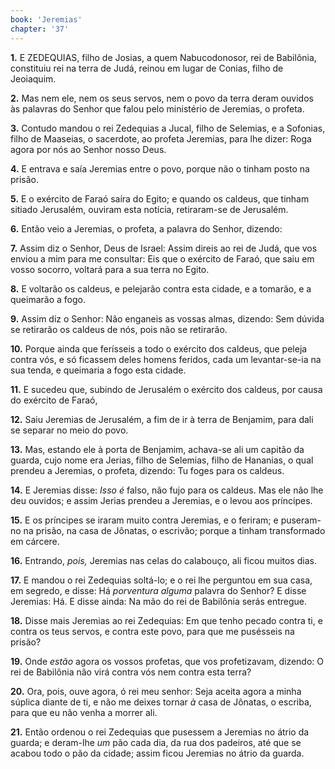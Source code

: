 ```yaml
---
book: 'Jeremias'
chapter: '37'
---
```


**1.** E ZEDEQUIAS, filho de Josias, a quem Nabucodonosor, rei de Babilônia, constituiu rei na terra de Judá, reinou em lugar de Conias, filho de Jeoiaquim.

**2.** Mas nem ele, nem os seus servos, nem o povo da terra deram ouvidos às palavras do Senhor que falou pelo ministério de Jeremias, o profeta.

**3.** Contudo mandou o rei Zedequias a Jucal, filho de Selemias, e a Sofonias, filho de Maaseias, o sacerdote, ao profeta Jeremias, para lhe dizer: Roga agora por nós ao Senhor nosso Deus.

**4.** E entrava e saía Jeremias entre o povo, porque não o tinham posto na prisão.

**5.** E o exército de Faraó saíra do Egito; e quando os caldeus, que tinham sitiado Jerusalém, ouviram esta notícia, retiraram-se de Jerusalém.

**6.** Então veio a Jeremias, o profeta, a palavra do Senhor, dizendo:

**7.** Assim diz o Senhor, Deus de Israel: Assim direis ao rei de Judá, que vos enviou a mim para me consultar: Eis que o exército de Faraó, que saiu em vosso socorro, voltará para a sua terra no Egito.

**8.** E voltarão os caldeus, e pelejarão contra esta cidade, e a tomarão, e a queimarão a fogo.

**9.** Assim diz o Senhor: Não enganeis as vossas almas, dizendo: Sem dúvida se retirarão os caldeus de nós, pois não se retirarão.

**10.** Porque ainda que ferísseis a todo o exército dos caldeus, que peleja contra vós, e só ficassem deles homens feridos, cada um levantar-se-ia na sua tenda, e queimaria a fogo esta cidade.

**11.** E sucedeu que, subindo de Jerusalém o exército dos caldeus, por causa do exército de Faraó,

**12.** Saiu Jeremias de Jerusalém, a fim de ir à terra de Benjamim, para dali se separar no meio do povo.

**13.** Mas, estando ele à porta de Benjamim, achava-se ali um capitão da guarda, cujo nome era Jerias, filho de Selemias, filho de Hananias, o qual prendeu a Jeremias, o profeta, dizendo: Tu foges para os caldeus.

**14.** E Jeremias disse: *Isso é* falso, não fujo para os caldeus. Mas ele não lhe deu ouvidos; e assim Jerias prendeu a Jeremias, e o levou aos príncipes.

**15.** E os príncipes se iraram muito contra Jeremias, e o feriram; e puseram-no na prisão, na casa de Jônatas, o escrivão; porque a tinham transformado em cárcere.

**16.** Entrando, *pois,* Jeremias nas celas do calabouço, ali ficou muitos dias.

**17.** E mandou o rei Zedequias soltá-lo; e o rei lhe perguntou em sua casa, em segredo, e disse: Há *porventura alguma* palavra do Senhor? E disse Jeremias: Há. E disse ainda: Na mão do rei de Babilônia serás entregue.

**18.** Disse mais Jeremias ao rei Zedequias: Em que tenho pecado contra ti, e contra os teus servos, e contra este povo, para que me pusésseis na prisão?

**19.** Onde *estão* agora os vossos profetas, que vos profetizavam, dizendo: O rei de Babilônia não virá contra vós nem contra esta terra?

**20.** Ora, pois, ouve agora, ó rei meu senhor: Seja aceita agora a minha súplica diante de ti, e não me deixes tornar *à* casa de Jônatas, o escriba, para que eu não venha a morrer ali.

**21.** Então ordenou o rei Zedequias que pusessem a Jeremias no átrio da guarda; e deram-lhe *um* pão cada dia, da rua dos padeiros, até que se acabou todo o pão da cidade; assim ficou Jeremias no átrio da guarda.